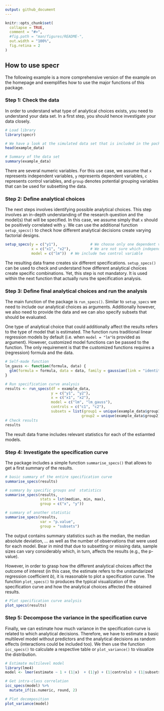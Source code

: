 ```yaml
---
output: github_document
---
```


```r
knitr::opts_chunk$set(
  collapse = TRUE,
  comment = "#>",
  #fig.path = "man/figures/README-",
  out.width = "100%",
  fig.retina = 2
)
```

## How to use specr

The following example is a more comprehensive version of the example on the homepage and exemplifies how to use the major functions of this package. 

### Step 1: Check the data

In order to understand what type of analytical choices exists, you need to understand your data set. In a first step, you should hence investigate your data closely.


```r
# Load library
library(specr)

# We have a look at the simulated data set that is included in the package
head(example_data)

# Summary of the data set
summary(example_data)
```

There are several numeric variables. For this use case, we assume that `x` represents independent variables, `y` represents dependent variables, `c` represents control variables, and `group` denotes potential grouping variables that can be used for subsetting the data. 

### Step 2: Define analytical choices

The next steps involves identifying possible analytical choices. This step involves an in-depth understanding of the research question and the model(s) that will be specified. In this case, we assume simply that `x` should be positively correlated with `y`. We can use the additional function `setup_specs()` to check how different analytical decisions create varying factorial designs.

```r
setup_specs(y = c("y1"),               # We choose only one dependent variale
            x = c("x1", "x2"),         # We are not sure which independent variable is better
            model = c("lm"))  # We include two control variable
```

The resulting data frame creates six different specifications. `setup_specs()` can be used to check and understand how different analytical choices create specific combinations. Yet, this step is not mandatory. It is used within the next function that actually runs the specification analysis. 


### Step 3: Define final analytical choices and run the analysis

The main function of the package is `run_specs()`. Similar to `setup_specs` we need to include our analytical choices as arguments. Additionally however, we also need to provide the data and we can also specify subsets that should be evaluated. 

One type of analytical choice that could additionally affect the results refers to the type of model that is estimated. The function runs traditional linear regression models by default (i.e. when `model = "lm"`is provided as argument). However, customized model functions can be passed to the function. The only requirement is that the customized functions requires a (regression) formula and the data. 

```r
# Self-made function
lm_gauss <- function(formula, data) {
  glm(formula = formula, data = data, family = gaussian(link = "identity"))
}

# Run specification curve analysis
results <- run_specs(df = example_data, 
                     y = c("y1", "y2"), 
                     x = c("x1", "x2"), 
                     model = c("lm", "lm_gauss"), 
                     controls = c("c1", "c2"), 
                     subsets = list(group1 = unique(example_data$group1),
                                   group2 = unique(example_data$group2)))
# Check results
results
```

The result data frame includes relevant statistics for each of the estiamted models. 

### Step 4: Investigate the specification curve

The package includes a simple function `summarise_specs()` that allows to get a first summary of the results.

```r
# basic summary of the entire specification curve
summarise_specs(results)

# summary by specific groups and  statistics
summarise_specs(results, 
                stats = lst(median, min, max), 
                group = c("x", "y"))

# summary of another statistic
summarise_specs(results, 
                var = "p.value",
                group = "subsets")
```

The output contains summary statistics such as the median, the median absolute deviation, ... as well as the number of observations that were used for each model. Bear in mind that due to subsetting or missing data, sample sizes can vary considerably which, in turn, affects the results (e.g., the p-value).

However, in order to grasp how the different analytical choices affect the outcome of interest (in this case, the estimate refers to the unstandarized regression coefficient *b*), it is reasonable to plot a specification curve. The function `plot_specs()` to produces the typical visualization of the specification curve and how the analytical choices affected the obtained results. 

```r
# Plot specification curve analysis
plot_specs(results)
```

### Step 5: Decompose the variance in the specification curve

Finally, we can estimate how much variance in the specification curve is related to which analytical decisions. Therefore, we have to estimate a basic multilevel model without predictors and the analytical decisions as random effects (interactions could be included too). We then use the function `icc_specs()` to calculate a respective table or `plot_variance()` to visualize the distribution.

```r
# Estimate multilevel model 
library(lme4)
model <- lmer(estimate ~ 1 + (1|x)  + (1|y) + (1|controls) + (1|subsets), data = results)

# Get intra-class correlation
icc_specs(model) %>%
  mutate_if(is.numeric, round, 2)

# Plot decomposition
plot_variance(model)
```

